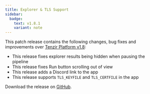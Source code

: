 ```yaml
---
title: Explorer & TLS Support
sidebar:
  badge:
    text: v1.8.1
    variant: note
---
```


This patch release contains the following changes, bug fixes and improvements
over [Tenzir Platform
v1.8](https://github.com/tenzir/platform/releases/tag/v1.8):

* This release fixes explorer results being hidden when pausing the pipeline
* This release fixes Run button scrolling out of view
* This release adds a Discord link to the app
* This release supports `TLS_KEYFILE` and `TLS_CERTFILE` in the app

Download the release on [GitHub](https://github.com/tenzir/platform/releases/tag/v1.8.1).
